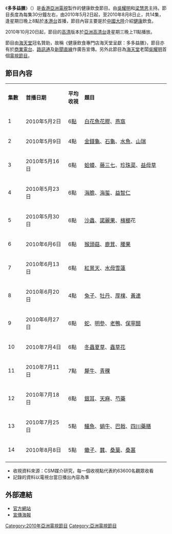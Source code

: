 {{亞視節目
| 中文節目名=多多益膳
| 英文節目名={{lang|en|Healthy Dinning}}
| aTV-11首播日期=2010年5月2日-8月8日
| aTV-11首播時間=逢星期日 20:00-20:30 (連廣告)
| aTV-12首播日期=2010年10月20日-2010年12月8日<br/>2010年12月13日-2011年1月17日
| aTV-12首播時間=逢星期三 23:00-23:30 (連廣告)<br/>逢星期一 21:30-22:00 (連廣告)
| 監製=[[劉瀾昌|劉瀾昌]]
| 編導=[[馬華幹|馬華幹]]、[[梁錦發|梁錦發]]
| 編審=
| 集數=14
| 類型=健康飲食
| 外景=
| 製作公司=[[香港|香港]][[亞洲電視|亞洲電視]]
| 主持=[[吳耀明|吳耀明]]、[[梁慧恩|梁慧恩]]
| 網頁=https://web.archive.org/web/20100501032119/http://www.hkatv.com/v3/infoprogram/10/Healthy_Dinning/
| 續集 =《[[多多益膳II|多多益膳II]]》
}}
《'''多多益膳'''》（{{lang-en|'''Healthy Dinning'''}}）是[[香港|香港]][[亞洲電視|亞洲電視]]製作的健康飲食節目。由[[吳耀明|吳耀明]]和[[梁慧恩|梁慧恩]]主持。節目長度為每集30分鐘左右，由2010年5月2日起，至2010年8月8日止，共14集，逢星期日晚上8點於[[本港台|本港台]]首播，節目內容主要是於[[中國|中國]][[大陸|大陸]]介紹[[健康|健康]]飲食。

2010年10月20日起，節目的[[高清|高清]]版本於[[亞洲高清台|亞洲高清台]]逢星期三晚上11點播放。

節目由[[海天堂|海天堂]]冠名贊助，故稱《健康飲食專門店海天堂呈獻：多多益膳》，節目亦有於[[商業電台|商業電台]]、[[路訊通|路訊通]]及[[新聞直線|新聞直線]]作廣告宣傳。另外此節目為[[海天堂|海天堂]]老闆[[吳耀明|吳耀明]]首個[[電視節目|電視節目]]。

== 節目內容 ==
{|class="wikitable" style="width:55%"
|- style="background:magenta; color:white" align=center
|style="width:5%"|'''集數'''||style="width:15%"|'''首播日期'''||style="width:5%"|'''平均收視'''||style="width:30%"|'''題目'''
|-
|1||2010年5月2日||6[[收視點|點]]||[[白花魚|白花魚]][[花膠|花膠]]、[[燕窩|燕窩]]
|-
|2||2010年5月9日||4點||[[金錢龜|金錢龜]]、[[石龜|石龜]]、[[水魚|水魚]]、[[山瑞|山瑞]]
|-
|3||2010年5月16日||6點||[[蛤蟆|蛤蟆]]、[[藤三七|藤三七]]、[[珍珠菜|珍珠菜]]、[[益母草|益母草]]
|-
|4||2010年5月23日||6點||[[海膽|海膽]]、[[海蜇|海蜇]]、[[益智仁|益智仁]]
|-
|5||2010年5月30日||6點||[[沙蟲|沙蟲]]、[[諾麗果|諾麗果]]、[[檳榔|檳榔]]花
|-
|6||2010年6月6日||6點||[[猴頭菇|猴頭菇]]、[[鹿茸|鹿茸]]、[[腰果|腰果]]
|-
|7||2010年6月13日||6點||[[紅景天|紅景天]]、[[水母雪蓮|水母雪蓮]]
|-
|8||2010年6月20日||4點||[[兔子|兔子]]、[[牡丹|牡丹]]、[[厚樸|厚樸]]、[[黃連|黃連]]
|-
|9||2010年6月27日||6點||[[蛇|蛇]]、[[明參|明參]]、[[老鴨|老鴨]]、[[保寧醋|保寧醋]]
|-
|10||2010年7月4日||6點||[[冬蟲夏草|冬蟲夏草]]、[[蟲草花|蟲草花]]
|-
|11||2010年7月11日||7點||[[犛牛|犛牛]]、[[青稞|青稞]]
|-
|12||2010年7月18日||6點||[[銀耳|銀耳]]、[[天麻|天麻]]、[[芍藥|芍藥]]
|-
|13||2010年7月25日||5點||[[鱷魚|鱷魚]]、[[蝸牛|蝸牛]]、[[巴戟|巴戟]]、[[四川|四川]][[藥膳|藥膳]]
|-
|14||2010年8月8日||5點||[[蠍子|蠍子]]、[[蠶|蠶]]、[[桑葉|桑葉]]、[[桑葚|桑葚]]
|-

|}
<span style="font-size:smaller;">
* 收視資料來源：CSM媒介研究，每一個收視點代表約63600名觀眾收看
* 記錄的資料以電視台當日播出內容為準
</span>

== 外部連結 ==
* [https://web.archive.org/web/20100501032119/http://www.hkatv.com/v3/infoprogram/10/Healthy_Dinning/ 官方網站]
*[http://www.hoitintong.com.hk/images/news/IV20100420_1.jpg 宣傳海報]{{Wayback|url=http://www.hoitintong.com.hk/images/news/IV20100420_1.jpg |date=20160304043945 }}

{{電視節目的變遷
|電視台={{HK}} [[亞洲電視|aTV]] {{ATV-Home}}
|播放檔次=星期日20:00-20:30節目
|節目名稱=多多益膳<br/>（2010年5月2日－2010年8月8日）
|上一節目=[[日本築地美食大追擊|日本築地美食大追擊]]<br/>（2010年3月28日－2010年4月25日）
|下一節目=[[好味道系列|台灣好味道III]]<br/>（2010年8月15日－2010年11月7日）
}}

[[Category:2010年亞洲電視節目|Category:2010年亞洲電視節目]]
[[Category:亞洲電視節目|Category:亞洲電視節目]]